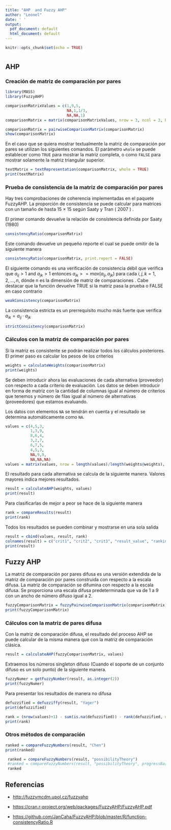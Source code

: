 ---
title: "AHP  and Fuzzy AHP"
author: "Leonel"
date: ' '
output:
  pdf_document: default
  html_document: default
---

```{r setup, include=FALSE}
knitr::opts_chunk$set(echo = TRUE)
```
# {.tabset}

## AHP 

### Creación de matriz de comparación por pares

```{R}
library(MASS)
library(FuzzyAHP)

comparisonMatrixValues = c(1,9,5,
                           NA,1,1/3,
                           NA,NA,1)
comparisonMatrix = matrix(comparisonMatrixValues, nrow = 3, ncol = 3, byrow = TRUE)

comparisonMatrix = pairwiseComparisonMatrix(comparisonMatrix)
show(comparisonMatrix)
```


En el caso que se quiera mostrar textualmente la matriz de comparación por pares se utilizan los siguientes comandos. El parámetro ```whole``` se puede establecer como ```TRUE``` para mostrar la matriz completa, o como ```FALSE``` para mostrar solamente la matriz triangular superior.

```{R}
textMatrix = textRepresentation(comparisonMatrix, whole = TRUE)
print(textMatrix)
```

### Prueba de consistencia de la matriz de comparación por pares

Hay tres comprobaciones de coherencia implementadas en el paquete FuzzyAHP.
La proporción de consistencia se puede calcular para matrices con un tamaño de hasta 15 × 15 según Saaty y Tran ( 2007 ) .

El primer comando devuelve la relación de consistencia definida por Saaty (1980)
```{R}
consistencyRatio(comparisonMatrix)
```

Este comando devuelve un pequeño reporte el cual se puede omitir de la siguiente manera
```{R}
consistencyRatio(comparisonMatrix, print.report = FALSE)
```

El siguiente comando es una verificación de consistencia débil que verifica que  $a_{ij}>1$ and $a_{jk}>1$ entonces $a_{ik}>=max(a_{ij},a_{jk})$ para cada $i,j,k=1,2,…,n$, dónde n es la dimensión de matriz de comparaciones .
Cabe destacar que la función devuelve TRUE si la matriz pasa la prueba o FALSE en caso contrario

```{R}
weakConsistency(comparisonMatrix)
```

La consistencia estricta es un prerrequisito mucho más fuerte que verifica $a_{ik}=a_{ij}\cdot a_{jk}$
```{R}
strictConsistency(comparisonMatrix)

```

### Cálculos con la matriz de comparación por pares

Si la matriz es consistente se podrán realizar todos los cálculos posteriores.
El primer paso es calcular los pesos de los criterios

```{R}
weights = calculateWeights(comparisonMatrix)
print(weights)
```

Se deben introducir ahora las evaluaciones de cada alternativa (proveedor) con respecto a cada criterio de evaluación.
Los datos se deben introducir en forma de matriz con la cantidad de columnas igual al número de criterios que tenemos y número de filas igual al número de alternativas (proveedores) que estamos evaluando.

Los datos con elementos ```NA``` se tendrán en cuenta y el resultado se determina automáticamente como ```NA```.
```{R}
values = c(4,5,3,
           1,3,9,
           8,6,4,
           3,2,7,
           6,7,5,
           4,5,3,
           NA,9,9,
           NA,NA,NA)
values = matrix(values, nrow = length(values)/length(weights@weights), ncol = length(weights@weights), byrow = TRUE)


```

El resultado para cada alternativa se calcula de la siguiente manera.
Valores mayores indica mejores resultados.

```{R}
result = calculateAHP(weights, values)
print(result)
```

Para clasificarlas de mejor a peor se hace de la siguiente manera
```{R}
rank = compareResults(result)
print(rank)
```

Todos los resultados se pueden combinar y mostrarse en una sola salida
```{R}
result = cbind(values, result, rank)
colnames(result) = c("crit1", "crit2", "crit3", "result_value", "ranking")
print(result)
```

## Fuzzy AHP

La matriz de comparación por pares difusa es una versión extendida de la matriz de comparación por pares construida con respecto a la escala difusa.
La matriz de comparación se difumina con respecto a la escala difusa. Se proporciona una escala difusa predeterminada que va de 1 a 9 con un ancho de número difuso igual a 2.

```{r}
fuzzyComparisonMatrix = fuzzyPairwiseComparisonMatrix(comparisonMatrix)
print(fuzzyComparisonMatrix)
```

### Cálculos con la matriz de pares difusa

Con la matriz de comparación difusa, el resultado del proceso AHP se puede calcular de la misma manera que con la matriz de comparación clásica.

```{r}
result = calculateAHP(fuzzyComparisonMatrix, values)
```

Extraemos los números singleton difuso (Cuando el soporte de un conjunto difuso es un solo punto) de la siguiente manera.
```{r}
fuzzyNumer = getFuzzyNumber(result, as.integer(2))
print(fuzzyNumer)
```

Para presentar los resultados de manera no difusa
```{r}
defuzzified = defuzziffy(result, "Yager")
print(defuzzified)
```

```{r}
rank = (nrow(values)+1) - sum(is.na(defuzzified)) - rank(defuzzified, na.last = "keep", ties.method= "max")
print(rank)
```

### Otros métodos de comparación

```{r}
ranked = compareFuzzyNumbers(result, "Chen")
print(ranked) 
```
 
```{r}
 ranked = compareFuzzyNumbers(result, "possibilityTheory")
 #ranked = compareFuzzyNumbers(result, "possibilityTheory", progressBar = TRUE)
 ranked
```

## Referencias

* <http://fuzzymcdm.upol.cz/fuzzyahp>

* <https://cran.r-project.org/web/packages/FuzzyAHP/FuzzyAHP.pdf>

* <https://github.com/JanCaha/FuzzyAHP/blob/master/R/function-consistencyRatio.R>
